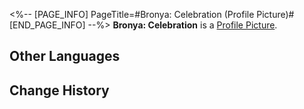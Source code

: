<%-- [PAGE_INFO]
PageTitle=#Bronya: Celebration (Profile Picture)#
[END_PAGE_INFO] --%>
{{Item Infobox
|title       = Bronya: Celebration
|id          = 200111
|image       = Item Bronya- Celebration.png
|type        = Profile Picture
|invCategory = 
|rarity      = 5
|effect      = 
|description = Bronya participating in holiday festivities.
|source1     = Avatar reward obtained from unlocking [[Nameless Honor]].
}}
{{Description|''"Every time this city shines with boundless vitality and vigor, it's like a flower choosing to bloom regardless of the snow pressing down upon it."''}}
'''Bronya: Celebration''' is a [[Profile Picture]].

==Other Languages==
{{Other Languages
|en   = Bronya: Celebration
|zhs  = 布洛妮娅•庆典
|zht  = 布洛妮婭•慶典
|ja   = ブローニャ・祭典
|ko   = 브로냐•축제
|es   = Bronya: Celebración
|fr   = Bronya : Célébrations
|ru   = Броня: Фестиваль
|th   = Bronya - เฉลิมฉลอง
|vi   = Bronya - Lễ Hội
|de   = Bronya: Festival
|id   = Bronya - Perayaan
|pt   = Bronya: Celebração
}}

==Change History==
{{Change History|1.4}}